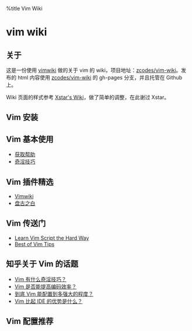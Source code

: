 %title Vim Wiki

= vim wiki =

== 关于 ==

这是一份使用 [[https://github.com/vimwiki/vimwiki|vimwiki]] 做的关于 vim 的 wiki，项目地址：[[https://github.com/zcodes/vim-wiki|zcodes/vim-wiki]]。发布的 html 内容使用 [[https://github.com/zcodes/vim-wiki|zcodes/vim-wiki]] 的 gh-pages 分支，并且托管在 Github 上。

Wiki 页面的样式参考 [[https://xstarcd.github.io/wiki/index.html|Xstar's Wiki]]，做了简单的调整，在此谢过 Xstar。

== Vim 安装 ==

== Vim 基本使用 ==
* [[base_get_help|获取帮助]]
* [[base_tips|奇淫技巧]]

== Vim 插件精选 ==
* [[plugins_vimwiki|Vimwiki]]
* [[plugins_pangu|盘古之白]]

== Vim 传送门 ==
* [[http://learnvimscriptthehardway.stevelosh.com/|Learn Vim Script the Hard Way]]
* [[http://rayninfo.co.uk/vimtips.html|Best of Vim Tips]]

== 知乎关于 Vim 的话题 ==
* [[https://www.zhihu.com/question/27478597|Vim 有什么奇淫技巧？]]
* [[https://www.zhihu.com/question/46892579|Vim 是否能提高编码效率？]]
* [[https://www.zhihu.com/question/20151659|到底 Vim 能配置到多强大的程度？]]
* [[https://www.zhihu.com/question/19870551|Vim 比起 IDE 的优势是什么？]]

== Vim 配置推荐 ==
